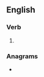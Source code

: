 ==English==

===Verb===
{{head|en|verb form}}

# {{en-third-person singular of|vacate}}

===Anagrams===
* {{anagrams|en|caveats}}